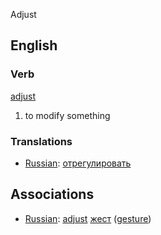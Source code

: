 Adjust 

==English==
===Verb===
[[adjust]]

# to modify something

===Translations===
*[[Russian]]: [[отрегулировать]]

==Associations==
*[[Russian]]: [[adjust]] [[жест]] ([[gesture]])